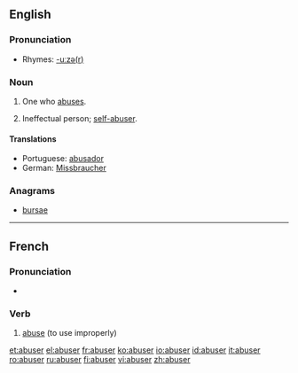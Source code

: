 ==English==

===Pronunciation===
{{IPA|/əˈbuːzə(r)/}}

* Rhymes: [[Rhymes:English:-uːzə(r)|-uːzə(r)]]

===Noun===
{{en-noun}}

# One who [[abuse]]s.
# {{informal}} Ineffectual person; [[self-abuser]].

====Translations====
* Portuguese: [[abusador]]
* German: [[Missbraucher]]

===Anagrams===
*[[bursae]]

----

==French==

===Pronunciation===
* {{audio|Fr-abuser.ogg|abuser}}

===Verb===
{{infl|fr|verb}}

# [[abuse]] (to use improperly)

{{tbot entry|French|abuse|2008|April|fr}}

[[et:abuser]]
[[el:abuser]]
[[fr:abuser]]
[[ko:abuser]]
[[io:abuser]]
[[id:abuser]]
[[it:abuser]]
[[ro:abuser]]
[[ru:abuser]]
[[fi:abuser]]
[[vi:abuser]]
[[zh:abuser]]